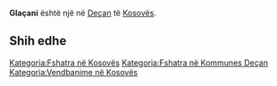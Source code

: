 {{Fshat në 
 | Emri                = Glaçani
 | EmriAlt                = 
 | NAME_SHORT_FORM=      
 | NAME_GENERIC=      
 | NAME_SORT_NAME_RO=      GLACANI
 | FULL_NAME_RO = Glaçani
 | FULL_NAME_ND_RO=Glacani
 | SORT_NAME_RG=GLACANI
 | FULL_NAME_RG=Glaçani
 | FULL_NAME_ND_RG=Glacani
 | SRP_NAME_SHORT_FORM=      
 | SRP_NAME_GENERIC=      
 | SRP_NAME_SORT_NAME_RO=      
 | SRP_FULL_NAME_RO = 
 | SRP_FULL_NAME_ND_RO=
 | SRP_SORT_NAME_RG=
 | SRP_FULL_NAME_RG=
 | SRP_FULL_NAME_ND_RG=
 | Emri (Rasa dhanore) = 
 | Figura              = 
 | Shteti              = Kosovo
 | Komuna              = Deçan
 | Kodi postar         = 
 | Sipërfaqja          = 

 | Popullsia           = 

 | Regj. i popullsisë  = 
 | Dend. e popullsisë  = 
 | Faqja zyrtare       = 
 <!--- Koordinatat ----> 
 | Gjerësia            = 42.507222
 | Gjatësia            = 20.362778
 | Lartësia            = 
}}
'''Glaçani''' është një [[]] në [[Deçan]] të [[Kosovës]].

<!-- == Gjeografia == -->
<!-- == Historia == -->
<!-- == Demografia == -->
== Shih edhe ==
{{Komuna Deçan}}
{{Kosovo-Administrata-Cung}}

[[Kategoria:Fshatra në Kosovës]]
[[Kategoria:Fshatra në Kommunes Deçan]]
[[Kategoria:Vendbanime në Kosovës]]